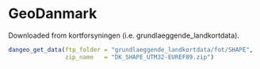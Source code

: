 # GeoDanmark 

Downloaded from  kortforsyningen (i.e. grundlaeggende_landkortdata). 

```r

dangeo_get_data(ftp_folder = "grundlaeggende_landkortdata/fot/SHAPE",
                zip_name   = "DK_SHAPE_UTM32-EUREF89.zip")

```


